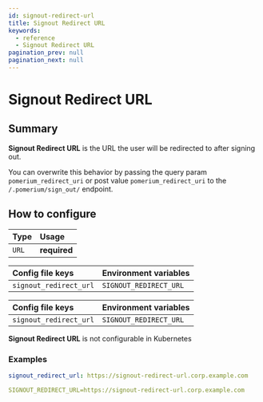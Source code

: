 ```yaml
---
id: signout-redirect-url
title: Signout Redirect URL
keywords:
  - reference
  - Signout Redirect URL
pagination_prev: null
pagination_next: null
---
```



# Signout Redirect URL

## Summary

**Signout Redirect URL** is the URL the user will be redirected to after signing out.

You can overwrite this behavior by passing the query param `pomerium_redirect_uri` or post value `pomerium_redirect_uri` to the `/.pomerium/sign_out/` endpoint.

## How to configure

| **Type** | **Usage**    |
| :------- | :----------- |
| `URL`    | **required** |

<Tabs>
<TabItem value="Core" label="Core">

| **Config file keys**   | **Environment variables** |
| :--------------------- | :------------------------ |
| `signout_redirect_url` | `SIGNOUT_REDIRECT_URL`    |

</TabItem>
<TabItem value="Enterprise" label="Enterprise">

| **Config file keys**   | **Environment variables** |
| :--------------------- | :------------------------ |
| `signout_redirect_url` | `SIGNOUT_REDIRECT_URL`    |

</TabItem>
<TabItem value="Kubernetes" label="Kubernetes">

**Signout Redirect URL** is not configurable in Kubernetes

</TabItem>
</Tabs>

### Examples

```yaml
signout_redirect_url: https://signout-redirect-url.corp.example.com

SIGNOUT_REDIRECT_URL=https://signout-redirect-url.corp.example.com
```
